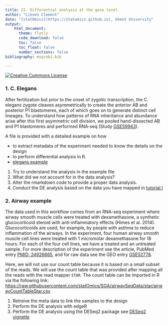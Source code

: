 ```yaml
---
title: II. Differential analysis at the gene level. 
author: "Lieven Clement"
date: "[statOmics](https://statomics.github.io), Ghent University"
output:
    html_document:
      theme: flatly     
      code_download: false
      toc: false
      toc_float: false
      number_sections: false
bibliography: msqrob2.bib

---
```


<a rel="license" href="https://creativecommons.org/licenses/by-nc-sa/4.0"><img alt="Creative Commons License" style="border-width:0" src="https://i.creativecommons.org/l/by-nc-sa/4.0/88x31.png" /></a>

### 1. C. Elegans 

After fertilization but prior to the onset of zygotic transcription, the C. elegans zygote cleaves asymmetrically to create the anterior AB and posterior P1 blastomeres, each of which goes on to generate distinct cell lineages. To understand how patterns of RNA inheritance and abundance arise after this first asymmetric cell division, we pooled hand-dissected AB and P1 blastomeres and performed RNA-seq (Study [GSE59943](https://www.ncbi.nlm.nih.gov/geo/query/acc.cgi?acc=GSE59943)).

A file is provided with a detailed example on how 

- to extract metadata of the experiment needed to know the details on the design 
- to perform differential analysis in R.
- [elegans example](./elegansDE.html)

1. Try to understand the analysis in the example file
2. What did we not account for in the data analysis? 
3. Alter the rmarkdown code to provide a proper data analysis. 
4. Conduct the DE analysis based on the data you have mapped in [tutorial I]()

### 2. Airway example 

The data used in this workflow comes from an RNA-seq experiment where airway smooth muscle cells were treated with dexamethasone, a synthetic glucocorticoid steroid with anti-inflammatory effects (Himes et al. 2014). Glucocorticoids are used, for example, by people with asthma to reduce inflammation of the airways. In the experiment, four human airway smooth muscle cell lines were treated with 1 micromolar dexamethasone for 18 hours. For each of the four cell lines, we have a treated and an untreated sample. For more description of the experiment see the article, PubMed entry [PMID: 24926665](https://pubmed.ncbi.nlm.nih.gov/24926665/), and for raw data see the GEO entry [GSE52778](https://www.ncbi.nlm.nih.gov/geo/query/acc.cgi?acc=GSE52778).

Here, we will not use our count table because it is based on a small subset of the reads. 
We will use the count table that was provided after mapping all the reads with the read mapper `STAR`. The count table can be imported in R via the following link: [https://raw.githubusercontent.com/statOmics/SGA/airwaySeqData/star/airwayCountTableStar.csv](https://raw.githubusercontent.com/statOmics/SGA/airwaySeqData/star/airwayCountTableStar.csv)

1. Retreive the meta data to link the samples to the design 
2. Perform the DE analysis with edgeR
3. Perform the DE analysis using the DESeq2 package see [DESeq2 vignette](https://bioconductor.org/packages/release/bioc/vignettes/DESeq2/inst/doc/DESeq2.html)
